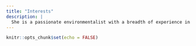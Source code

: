 ```yaml
---
title: "Interests"
description: |
  She is a passionate environmentalist with a breadth of experience in scientific research and field work. She plans to focus her geology training toward management skills for coastal and ocean issues as it relates to environmental justice and equity. Her interests include coastal science, coastal policy, and its intersection. Her hope is to integrate policy into developing technical solutions for coastal resilience and resource management as impacted by climate change. She enjoys educating students and communicating science with others. 
---
```


```r
knitr::opts_chunk$set(echo = FALSE)
```

